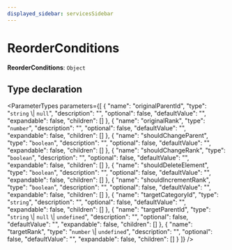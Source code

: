 ```yaml
---
displayed_sidebar: servicesSidebar
---
```



# ReorderConditions

 **ReorderConditions**: `Object`

## Type declaration

<ParameterTypes parameters={[
  {
    "name": "originalParentId",
    "type": "`string` \\| `null`",
    "description": "",
    "optional": false,
    "defaultValue": "",
    "expandable": false,
    "children": []
  },
  {
    "name": "originalRank",
    "type": "`number`",
    "description": "",
    "optional": false,
    "defaultValue": "",
    "expandable": false,
    "children": []
  },
  {
    "name": "shouldChangeParent",
    "type": "`boolean`",
    "description": "",
    "optional": false,
    "defaultValue": "",
    "expandable": false,
    "children": []
  },
  {
    "name": "shouldChangeRank",
    "type": "`boolean`",
    "description": "",
    "optional": false,
    "defaultValue": "",
    "expandable": false,
    "children": []
  },
  {
    "name": "shouldDeleteElement",
    "type": "`boolean`",
    "description": "",
    "optional": false,
    "defaultValue": "",
    "expandable": false,
    "children": []
  },
  {
    "name": "shouldIncrementRank",
    "type": "`boolean`",
    "description": "",
    "optional": false,
    "defaultValue": "",
    "expandable": false,
    "children": []
  },
  {
    "name": "targetCategoryId",
    "type": "`string`",
    "description": "",
    "optional": false,
    "defaultValue": "",
    "expandable": false,
    "children": []
  },
  {
    "name": "targetParentId",
    "type": "`string` \\| `null` \\| `undefined`",
    "description": "",
    "optional": false,
    "defaultValue": "",
    "expandable": false,
    "children": []
  },
  {
    "name": "targetRank",
    "type": "`number` \\| `undefined`",
    "description": "",
    "optional": false,
    "defaultValue": "",
    "expandable": false,
    "children": []
  }
]} />
